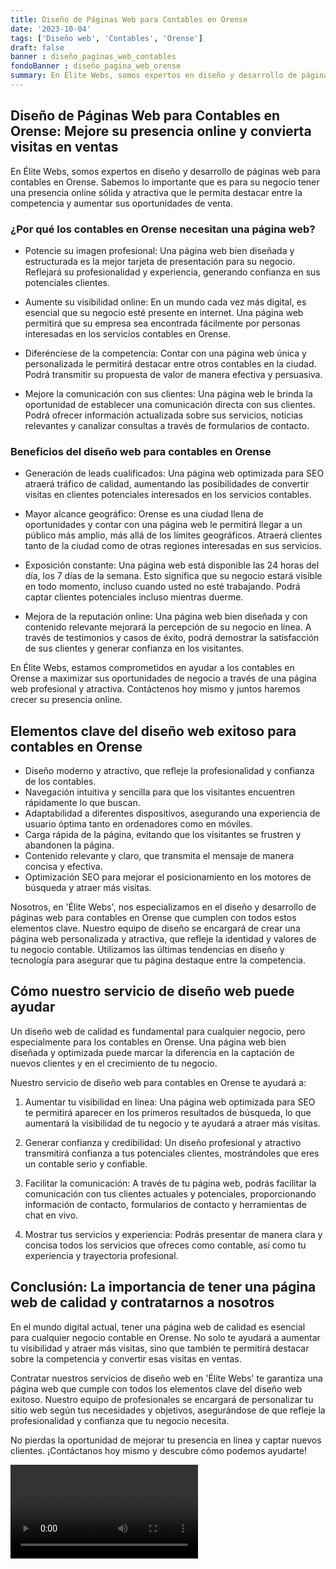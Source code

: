 ```yaml
---
title: Diseño de Páginas Web para Contables en Orense
date: '2023-10-04'
tags: ['Diseño web', 'Contables', 'Orense']
draft: false
banner : diseño_paginas_web_contables
fondoBanner : diseño_pagina_web_orense
summary: En Élite Webs, somos expertos en diseño y desarrollo de páginas web para contables en Orense. Sabemos lo importante que es para su negocio tener una presencia online sólida y atractiva que le permita destacar entre la competencia y aumentar sus oportunidades de venta. 
---
```


## Diseño de Páginas Web para Contables en Orense: Mejore su presencia online y convierta visitas en ventas

En Élite Webs, somos expertos en diseño y desarrollo de páginas web para contables en Orense. Sabemos lo importante que es para su negocio tener una presencia online sólida y atractiva que le permita destacar entre la competencia y aumentar sus oportunidades de venta. 

### ¿Por qué los contables en Orense necesitan una página web?

- Potencie su imagen profesional: Una página web bien diseñada y estructurada es la mejor tarjeta de presentación para su negocio. Reflejará su profesionalidad y experiencia, generando confianza en sus potenciales clientes.

- Aumente su visibilidad online: En un mundo cada vez más digital, es esencial que su negocio esté presente en internet. Una página web permitirá que su empresa sea encontrada fácilmente por personas interesadas en los servicios contables en Orense.

- Diferénciese de la competencia: Contar con una página web única y personalizada le permitirá destacar entre otros contables en la ciudad. Podrá transmitir su propuesta de valor de manera efectiva y persuasiva.

- Mejore la comunicación con sus clientes: Una página web le brinda la oportunidad de establecer una comunicación directa con sus clientes. Podrá ofrecer información actualizada sobre sus servicios, noticias relevantes y canalizar consultas a través de formularios de contacto.

### Beneficios del diseño web para contables en Orense

- Generación de leads cualificados: Una página web optimizada para SEO atraerá tráfico de calidad, aumentando las posibilidades de convertir visitas en clientes potenciales interesados en los servicios contables.

- Mayor alcance geográfico: Orense es una ciudad llena de oportunidades y contar con una página web le permitirá llegar a un público más amplio, más allá de los límites geográficos. Atraerá clientes tanto de la ciudad como de otras regiones interesadas en sus servicios.

- Exposición constante: Una página web está disponible las 24 horas del día, los 7 días de la semana. Esto significa que su negocio estará visible en todo momento, incluso cuando usted no esté trabajando. Podrá captar clientes potenciales incluso mientras duerme.

- Mejora de la reputación online: Una página web bien diseñada y con contenido relevante mejorará la percepción de su negocio en línea. A través de testimonios y casos de éxito, podrá demostrar la satisfacción de sus clientes y generar confianza en los visitantes.

En Élite Webs, estamos comprometidos en ayudar a los contables en Orense a maximizar sus oportunidades de negocio a través de una página web profesional y atractiva. Contáctenos hoy mismo y juntos haremos crecer su presencia online.

<GifSeo />

<Cta />

## Elementos clave del diseño web exitoso para contables en Orense

- Diseño moderno y atractivo, que refleje la profesionalidad y confianza de los contables.
- Navegación intuitiva y sencilla para que los visitantes encuentren rápidamente lo que buscan.
- Adaptabilidad a diferentes dispositivos, asegurando una experiencia de usuario óptima tanto en ordenadores como en móviles.
- Carga rápida de la página, evitando que los visitantes se frustren y abandonen la página.
- Contenido relevante y claro, que transmita el mensaje de manera concisa y efectiva.
- Optimización SEO para mejorar el posicionamiento en los motores de búsqueda y atraer más visitas.

Nosotros, en 'Élite Webs', nos especializamos en el diseño y desarrollo de páginas web para contables en Orense que cumplen con todos estos elementos clave. Nuestro equipo de diseño se encargará de crear una página web personalizada y atractiva, que refleje la identidad y valores de tu negocio contable. Utilizamos las últimas tendencias en diseño y tecnología para asegurar que tu página destaque entre la competencia.

## Cómo nuestro servicio de diseño web puede ayudar

Un diseño web de calidad es fundamental para cualquier negocio, pero especialmente para los contables en Orense. Una página web bien diseñada y optimizada puede marcar la diferencia en la captación de nuevos clientes y en el crecimiento de tu negocio.

Nuestro servicio de diseño web para contables en Orense te ayudará a:

1. Aumentar tu visibilidad en línea: Una página web optimizada para SEO te permitirá aparecer en los primeros resultados de búsqueda, lo que aumentará la visibilidad de tu negocio y te ayudará a atraer más visitas.

2. Generar confianza y credibilidad: Un diseño profesional y atractivo transmitirá confianza a tus potenciales clientes, mostrándoles que eres un contable serio y confiable.

3. Facilitar la comunicación: A través de tu página web, podrás facilitar la comunicación con tus clientes actuales y potenciales, proporcionando información de contacto, formularios de contacto y herramientas de chat en vivo.

4. Mostrar tus servicios y experiencia: Podrás presentar de manera clara y concisa todos los servicios que ofreces como contable, así como tu experiencia y trayectoria profesional.

## Conclusión: La importancia de tener una página web de calidad y contratarnos a nosotros

En el mundo digital actual, tener una página web de calidad es esencial para cualquier negocio contable en Orense. No solo te ayudará a aumentar tu visibilidad y atraer más visitas, sino que también te permitirá destacar sobre la competencia y convertir esas visitas en ventas.

Contratar nuestros servicios de diseño web en 'Élite Webs' te garantiza una página web que cumple con todos los elementos clave del diseño web exitoso. Nuestro equipo de profesionales se encargará de personalizar tu sitio web según tus necesidades y objetivos, asegurándose de que refleje la profesionalidad y confianza que tu negocio necesita.

No pierdas la oportunidad de mejorar tu presencia en línea y captar nuevos clientes. ¡Contáctanos hoy mismo y descubre cómo podemos ayudarte!

<Video />

<CtaBot job='Contables' city='Orense'/>

<Gmaps query='Orense+españa+maps' />